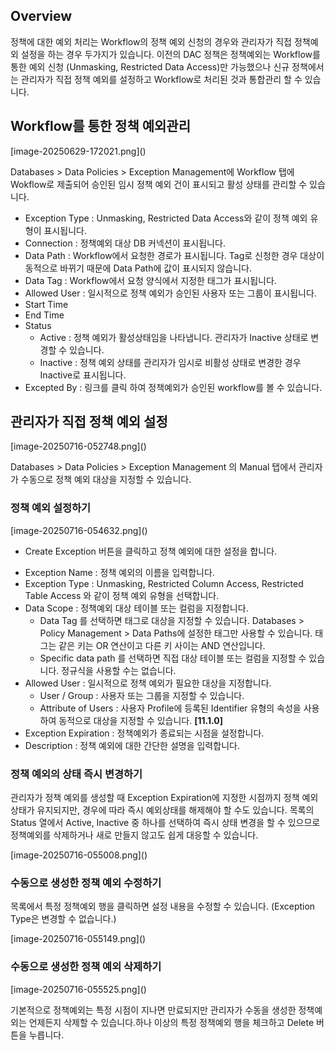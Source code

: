 ## Overview
정책에 대한 예외 처리는 Workflow의 정책 예외 신청의 경우와 관리자가 직접 정책예외 설정을 하는 경우 두가지가 있습니다. 이전의 DAC 정책은 정책예외는 Workflow를 통한 예외 신청 (Unmasking, Restricted Data Access)만 가능했으나 신규 정책에서는 관리자가 직접 정책 예외를 설정하고 Workflow로 처리된 것과 통합관리 할 수 있습니다.

## Workflow를 통한 정책 예외관리
<p align="center">
<div>[image-20250629-172021.png]()</div>
</p>

Databases &gt; Data Policies &gt; Exception Management에 Workflow 탭에 Wokflow로 제출되어 승인된 임시 정책 예외 건이 표시되고 활성 상태를 관리할 수 있습니다.

* Exception Type : Unmasking, Restricted Data Access와 같이 정책 예외 유형이 표시됩니다.
* Connection : 정책예외 대상 DB 커넥션이 표시됩니다.
* Data Path : Workflow에서 요청한 경로가 표시됩니다. Tag로 신청한 경우 대상이 동적으로 바뀌기 때문에 Data Path에 값이 표시되지 않습니다.
* Data Tag : Workflow에서 요청 양식에서 지정한 태그가 표시됩니다.
* Allowed User : 일시적으로 정책 예외가 승인된 사용자 또는 그룹이 표시됩니다.
* Start Time
* End Time
* Status
    * Active : 정책 예외가 활성상태임을 나타냅니다. 관리자가 Inactive 상태로 변경할 수 있습니다.
    * Inactive : 정책 예외 상태를 관리자가 임시로 비활성 상태로 변경한 경우 Inactive로 표시됩니다.
* Excepted By : 링크를 클릭 하여 정책예외가 승인된 workflow를 볼 수 있습니다.

## 관리자가 직접 정책 예외 설정
<p align="center">
<div>[image-20250716-052748.png]()</div>
</p>

Databases &gt; Data Policies &gt; Exception Management 의 Manual 탭에서 관리자가 수동으로 정책 예외 대상을 지정할 수 있습니다.

### 정책 예외 설정하기
<p align="center">
<div>[image-20250716-054632.png]()</div>
</p>

+ Create Exception 버튼을 클릭하고 정책 예외에 대한 설정을 합니다.

* Exception Name : 정책 예외의 이름을 입력합니다.
* Exception Type : Unmasking, Restricted Column Access, Restricted Table Access 와 같이 정책 예외 유형을 선택합니다.
* Data Scope : 정책예외 대상 테이블 또는 컬럼을 지정합니다.
    * Data Tag 를 선택하면 태그로 대상을 지정할 수 있습니다. Databases &gt; Policy Management &gt; Data Paths에 설정한 태그만 사용할 수 있습니다. 태그는 같은 키는 OR 연산이고 다른 키 사이는 AND 연산입니다.
    * Specific data path 를 선택하면 직접 대상 테이블 또는 컬럼을 지정할 수 있습니다. 정규식을 사용할 수는 없습니다.
* Allowed User : 일시적으로 정책 예외가 필요한 대상을 지정합니다.
    * User / Group : 사용자 또는 그룹을 지정할 수 있습니다.
    * Attribute of Users : 사용자 Profile에 등록된 Identifier 유형의 속성을 사용하여 동적으로 대상을 지정할 수 있습니다. **[11.1.0]**
* Exception Expiration : 정책예외가 종료되는 시점을 설정합니다.
* Description : 정책 예외에 대한 간단한 설명을 입력합니다.

### 정책 예외의 상태 즉시 변경하기
관리자가 정책 예외를 생성할 때 Exception Expiration에 지정한 시점까지 정책 예외 상태가 유지되지만, 경우에 따라 즉시 예외상태를 해제해야 할 수도 있습니다. 목록의 Status 열에서 Active, Inactive 중 하나를 선택하여 즉시 상태 변경을 할 수 있으므로 정책예외를 삭제하거나 새로 만들지 않고도 쉽게 대응할 수 있습니다.

<p align="center">
<div>[image-20250716-055008.png]()</div>
</p>

### 수동으로 생성한 정책 예외 수정하기
목록에서 특정 정책예외 행을 클릭하면 설정 내용을 수정할 수 있습니다. (Exception Type은 변경할 수 없습니다.)

<p align="center">
<div>[image-20250716-055149.png]()</div>
</p>

### 수동으로 생성한 정책 예외 삭제하기
<p align="center">
<div>[image-20250716-055525.png]()</div>
</p>

기본적으로 정책예외는 특정 시점이 지나면 만료되지만 관리자가 수동을 생성한 정책예외는 언제든지 삭제할 수 있습니다.하나 이상의 특정 정책예외 행을 체크하고 Delete 버튼을 누릅니다.
